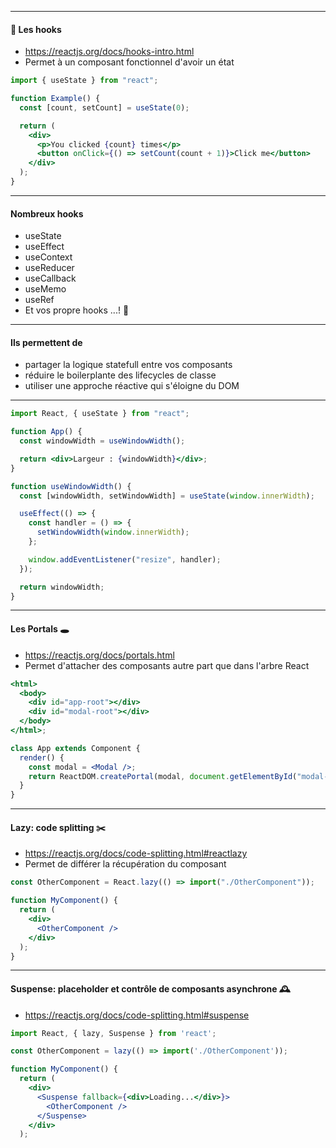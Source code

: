 
<Slides title="Les nouveautés React" course="Formation React">

<ChapterHeading title="Les nouveautés React" />

---

<SlideHeader slideTitle="Les hooks" />

#### 🎣 Les hooks

- https://reactjs.org/docs/hooks-intro.html
- Permet à un composant fonctionnel d'avoir un état

```jsx
import { useState } from "react";

function Example() {
  const [count, setCount] = useState(0);

  return (
    <div>
      <p>You clicked {count} times</p>
      <button onClick={() => setCount(count + 1)}>Click me</button>
    </div>
  );
}
```

---

<SlideHeader slideTitle="Nouveauté: hooks" />

#### Nombreux hooks

- useState
- useEffect
- useContext
- useReducer
- useCallback
- useMemo
- useRef
- Et vos propre hooks ...! 👀

---

<SlideHeader slideTitle="Nouveauté: hooks" />

#### Ils permettent de

- partager la logique statefull entre vos composants
- réduire le boilerplante des lifecycles de classe
- utiliser une approche réactive qui s'éloigne du DOM

---

<SlideHeader slideTitle="Créer son propre hook" />

```jsx
import React, { useState } from "react";

function App() {
  const windowWidth = useWindowWidth();

  return <div>Largeur : {windowWidth}</div>;
}

function useWindowWidth() {
  const [windowWidth, setWindowWidth] = useState(window.innerWidth);

  useEffect(() => {
    const handler = () => {
      setWindowWidth(window.innerWidth);
    };

    window.addEventListener("resize", handler);
  });

  return windowWidth;
}
```

---

<SlideHeader slideTitle="Nouveauté : portal" />

#### Les Portals 🕳

- https://reactjs.org/docs/portals.html
- Permet d'attacher des composants autre part que dans l'arbre React

```jsx
<html>
  <body>
    <div id="app-root"></div>
    <div id="modal-root"></div>
  </body>
</html>;

class App extends Component {
  render() {
    const modal = <Modal />;
    return ReactDOM.createPortal(modal, document.getElementById("modal-root"));
  }
}
```

---

<SlideHeader slideTitle="Nouveauté : lazy" />

#### Lazy: code splitting ✂️

- https://reactjs.org/docs/code-splitting.html#reactlazy
- Permet de différer la récupération du composant

```jsx
const OtherComponent = React.lazy(() => import("./OtherComponent"));

function MyComponent() {
  return (
    <div>
      <OtherComponent />
    </div>
  );
}
```

---

<SlideHeader slideTitle="Nouveauté : Suspense" />

#### Suspense: placeholder et contrôle de composants asynchrone 🕰

- https://reactjs.org/docs/code-splitting.html#suspense

```jsx
import React, { lazy, Suspense } from 'react';

const OtherComponent = lazy(() => import('./OtherComponent'));

function MyComponent() {
  return (
    <div>
      <Suspense fallback={<div>Loading...</div>}>
        <OtherComponent />
      </Suspense>
    </div>
  );
```

</Slides>
